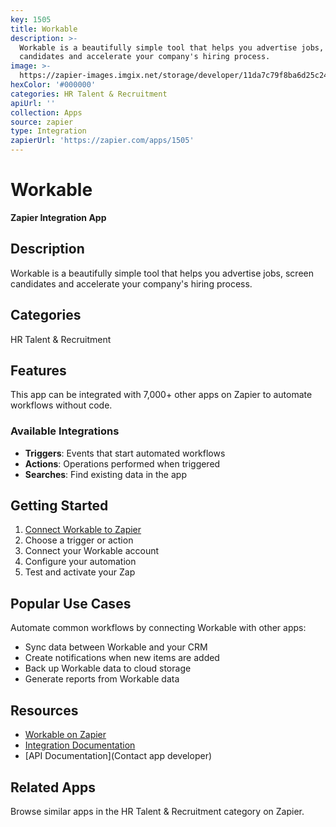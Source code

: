 ```yaml
---
key: 1505
title: Workable
description: >-
  Workable is a beautifully simple tool that helps you advertise jobs, screen
  candidates and accelerate your company's hiring process.
image: >-
  https://zapier-images.imgix.net/storage/developer/11da7c79f8ba6d25c242c964c1861aa8.png?auto=format%2Ccompress&ixlib=python-3.0.0&q=50
hexColor: '#000000'
categories: HR Talent & Recruitment
apiUrl: ''
collection: Apps
source: zapier
type: Integration
zapierUrl: 'https://zapier.com/apps/1505'
---
```

# Workable

**Zapier Integration App**

## Description

Workable is a beautifully simple tool that helps you advertise jobs, screen candidates and accelerate your company's hiring process.

## Categories

HR Talent & Recruitment

## Features

This app can be integrated with 7,000+ other apps on Zapier to automate workflows without code.

### Available Integrations

- **Triggers**: Events that start automated workflows
- **Actions**: Operations performed when triggered
- **Searches**: Find existing data in the app

## Getting Started

1. [Connect Workable to Zapier](https://zapier.com/apps/1505)
2. Choose a trigger or action
3. Connect your Workable account
4. Configure your automation
5. Test and activate your Zap

## Popular Use Cases

Automate common workflows by connecting Workable with other apps:

- Sync data between Workable and your CRM
- Create notifications when new items are added
- Back up Workable data to cloud storage
- Generate reports from Workable data

## Resources

- [Workable on Zapier](https://zapier.com/apps/1505)
- [Integration Documentation](https://zapier.com/apps/1505/integrations)
- [API Documentation](Contact app developer)

## Related Apps

Browse similar apps in the HR Talent & Recruitment category on Zapier.
